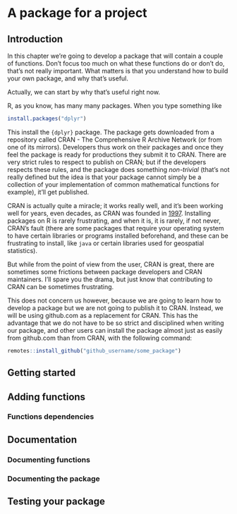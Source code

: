 # A package for a project

## Introduction

In this chapter we're going to develop a package that will contain a couple of functions.
Don't focus too much on what these functions do or don't do, that's not really important.
What matters is that you understand how to build your own package, and why that's useful.

Actually, we can start by why that's useful right now.

R, as you know, has many many packages. When you type something like 

```r
install.packages("dplyr")
```

This install the `{dplyr}` package. The package gets downloaded from a repository called 
CRAN - The Comprehensive R Archive Network (or from one of its mirrors). Developers thus
work on their packages and once they feel the package is ready for productions they submit
it to CRAN. There are very strict rules to respect to publish on CRAN; but if the developers
respects these rules, and the package does something *non-trivial* (that's not really defined
but the idea is that your package cannot simply be a collection of your implementation
of common mathematical functions for example), it'll get published. 

CRAN is actually quite a miracle; it works really well, and it's been working well for years,
even decades, as CRAN was founded in [1997](https://stat.ethz.ch/pipermail/r-announce/1997/000001.html).
Installing packages on R is rarely frustrating, and when it is, it is rarely, if not never,
CRAN's fault (there are some packages that require your operating system to have certain
libraries or programs installed beforehand, and these can be frustrating to install, like `java`
or certain libraries used for geospatial statistics).

But while from the point of view from the user, CRAN is great, there are sometimes some
frictions between package developers and CRAN maintainers. I'll spare you the drama, but just
know that contributing to CRAN can be sometimes frustrating.

This does not concern us however, because we are going to learn how to develop a package but
we are not going to publish it to CRAN. Instead, we will be using github.com as a replacement
for CRAN. This has the advantage that we do not have to be so strict and disciplined when 
writing our package, and other users can install the package almost just as easily from
github.com than from CRAN, with the following command:

```r
remotes::install_github("github_username/some_package")
```

## Getting started

## Adding functions

### Functions dependencies

## Documentation

### Documenting functions

### Documenting the package

## Testing your package
